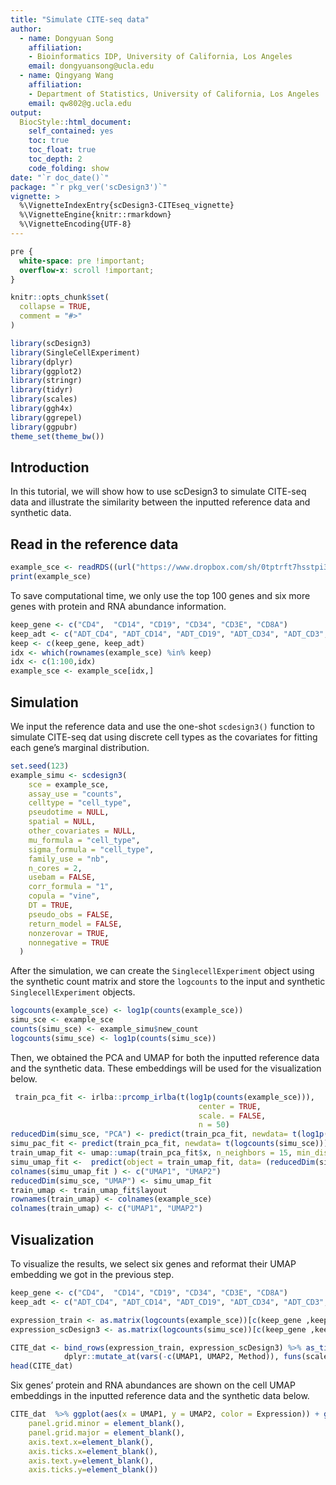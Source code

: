 ```yaml
---
title: "Simulate CITE-seq data"
author: 
  - name: Dongyuan Song
    affiliation:
    - Bioinformatics IDP, University of California, Los Angeles
    email: dongyuansong@ucla.edu
  - name: Qingyang Wang
    affiliation:
    - Department of Statistics, University of California, Los Angeles
    email: qw802@g.ucla.edu
output: 
  BiocStyle::html_document:
    self_contained: yes
    toc: true
    toc_float: true
    toc_depth: 2
    code_folding: show
date: "`r doc_date()`"
package: "`r pkg_ver('scDesign3')`"
vignette: >
  %\VignetteIndexEntry{scDesign3-CITEseq_vignette}
  %\VignetteEngine{knitr::rmarkdown}
  %\VignetteEncoding{UTF-8}  
---
```



```css
pre {
  white-space: pre !important;
  overflow-x: scroll !important;
}
```


```r
knitr::opts_chunk$set(
  collapse = TRUE,
  comment = "#>"
)
```

```r
library(scDesign3)
library(SingleCellExperiment)
library(dplyr)
library(ggplot2)
library(stringr)
library(tidyr)
library(scales)
library(ggh4x)
library(ggrepel)
library(ggpubr)
theme_set(theme_bw())
```

## Introduction
In this tutorial, we will show how to use scDesign3 to simulate CITE-seq data and illustrate the similarity between the inputted reference data and synthetic data.

## Read in the reference data
```r
example_sce <- readRDS((url("https://www.dropbox.com/sh/0tptrft7hsstpi3/AAA2ly7fk9Ge98YB3FbiMtR9a/CITE_sce.rds?raw=1")))
print(example_sce)
```
To save computational time, we only use the top 100 genes and six more genes with protein and RNA abundance information.
```r
keep_gene <- c("CD4",  "CD14", "CD19", "CD34", "CD3E", "CD8A")
keep_adt <- c("ADT_CD4", "ADT_CD14", "ADT_CD19", "ADT_CD34", "ADT_CD3", "ADT_CD8")
keep <- c(keep_gene, keep_adt)
idx <- which(rownames(example_sce) %in% keep)
idx <- c(1:100,idx)
example_sce <- example_sce[idx,]
```

## Simulation
We input the reference data and use the one-shot `scdesign3()` function to simulate CITE-seq dat using discrete cell types as the covariates for fitting each gene's marginal distribution.
```r
set.seed(123)
example_simu <- scdesign3(
    sce = example_sce,
    assay_use = "counts",
    celltype = "cell_type",
    pseudotime = NULL,
    spatial = NULL,
    other_covariates = NULL,
    mu_formula = "cell_type",
    sigma_formula = "cell_type",
    family_use = "nb",
    n_cores = 2,
    usebam = FALSE,
    corr_formula = "1",
    copula = "vine",
    DT = TRUE,
    pseudo_obs = FALSE,
    return_model = FALSE,
    nonzerovar = TRUE,
    nonnegative = TRUE
  )
```
After the simulation, we can create the `SinglecellExperiment` object using the synthetic count matrix and store the `logcounts` to the input and synthetic `SinglecellExperiment` objects.
```r
logcounts(example_sce) <- log1p(counts(example_sce))
simu_sce <- example_sce
counts(simu_sce) <- example_simu$new_count
logcounts(simu_sce) <- log1p(counts(simu_sce))
```
Then, we obtained the PCA and UMAP for both the inputted reference data and the synthetic data. These embeddings will be used for the visualization below.
```r
 train_pca_fit <- irlba::prcomp_irlba(t(log1p(counts(example_sce))), 
                                          center = TRUE, 
                                          scale. = FALSE, 
                                          n = 50)
reducedDim(simu_sce, "PCA") <- predict(train_pca_fit, newdata= t(log1p(counts(simu_sce))))
simu_pac_fit <- predict(train_pca_fit, newdata= t(logcounts(simu_sce)))
train_umap_fit <- umap::umap(train_pca_fit$x, n_neighbors = 15, min_dist = 0.1)
simu_umap_fit <-  predict(object = train_umap_fit, data= (reducedDim(simu_sce, "PCA")))
colnames(simu_umap_fit ) <- c("UMAP1", "UMAP2")
reducedDim(simu_sce, "UMAP") <- simu_umap_fit 
train_umap <- train_umap_fit$layout
rownames(train_umap) <- colnames(example_sce)
colnames(train_umap) <- c("UMAP1", "UMAP2")
```

## Visualization
To visualize the results, we  select six genes and reformat their UMAP embedding we got in the previous step.
```r
keep_gene <- c("CD4",  "CD14", "CD19", "CD34", "CD3E", "CD8A")
keep_adt <- c("ADT_CD4", "ADT_CD14", "ADT_CD19", "ADT_CD34", "ADT_CD3", "ADT_CD8")
```
```r
expression_train <- as.matrix(logcounts(example_sce))[c(keep_gene ,keep_adt), ] %>% t()  %>% as_tibble() %>% bind_cols(train_umap) %>% dplyr::mutate(Method = "Train data")
expression_scDesign3 <- as.matrix(logcounts(simu_sce))[c(keep_gene ,keep_adt), ] %>% t() %>% as_tibble() %>% bind_cols(simu_umap_fit) %>% dplyr::mutate(Method = "scDesign3")
```
```r
CITE_dat <- bind_rows(expression_train, expression_scDesign3) %>% as_tibble() %>%
            dplyr::mutate_at(vars(-c(UMAP1, UMAP2, Method)), funs(scales::rescale)) %>% tidyr::pivot_longer(-c("UMAP1", "UMAP2", "Method"), names_to = "Feature", values_to = "Expression") %>% dplyr::mutate(Type = if_else(str_detect(Feature, "ADT"), "Protein", "RNA")) %>% dplyr::mutate(Gene = str_replace(Feature, "ADT_", "")) %>% dplyr::mutate(Gene = if_else(Gene == "CD3E", "CD3", Gene))%>% dplyr::mutate(Gene = if_else(Gene == "CD8A", "CD8", Gene))%>% dplyr::filter(Gene %in% c("CD14", "CD3", "CD8", "CD19")) %>% dplyr::mutate(Gene = factor(Gene, levels = c("CD3", "CD8", "CD14", "CD19"))) %>% dplyr::mutate(Method = factor(Method, levels = c("Train data", "scDesign3")))
head(CITE_dat)
```
Six genes' protein and RNA abundances are shown on the cell UMAP embeddings in the inputted reference data and the synthetic data below. 
```r
CITE_dat  %>% ggplot(aes(x = UMAP1, y = UMAP2, color = Expression)) + geom_point(size = 0.1, alpha = 0.5) + scale_colour_gradientn(colors = viridis_pal(option = "A", direction = -1)(10), limits=c(0, 1)) + coord_fixed(ratio = 1) + facet_nested(Method ~ Gene + Type ) + theme(aspect.ratio = 1, legend.position = "bottom")  + theme(aspect.ratio = 1, legend.position = "right") + theme(
    panel.grid.minor = element_blank(),
    panel.grid.major = element_blank(),
    axis.text.x=element_blank(),
    axis.ticks.x=element_blank(),
    axis.text.y=element_blank(),
    axis.ticks.y=element_blank())
```
